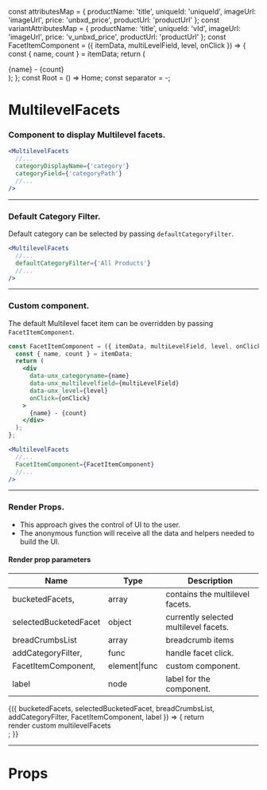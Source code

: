 
const attributesMap = {
  productName: 'title',
  uniqueId: 'uniqueId',
  imageUrl: 'imageUrl',
  price: 'unbxd_price',
  productUrl: 'productUrl'
};
const variantAttributesMap = {
  productName: 'title',
  uniqueId: 'vId',
  imageUrl: 'imageUrl',
  price: 'v_unbxd_price',
  productUrl: 'productUrl'
};
const FacetItemComponent = ({ itemData, multiLevelField, level, onClick }) => {
  const { name, count } = itemData;
  return (
    <div
      data-unx_categoryname={name}
      data-unx_multilevelfield={multiLevelField}
      data-unx_level={level}
      className="UNX-bucketed-facet-list-item"
      onClick={onClick}
    >
      {name} - {count}
    </div>
  );
};
const Root = () => <span>Home</span>;
const separator = <span>-</span>;

<Meta title="MultilevelFacets" component={MultilevelFacets} />

# MultilevelFacets

### Component to display Multilevel facets.

```jsx
<MultilevelFacets
  //...
  categoryDisplayName={'category'}
  categoryField={'categoryPath'}
  //...
/>
```

<Preview>
  <Story name="default">
    <UnbxdSearchWrapper
      siteKey="wildearthclone-neto-com-au808941566310465"
      apiKey="e6959ae0b643d51b565dc3e01bf41ec1"
    >
      <Breadcrumbs Root={Root} separator={separator} />
      <MultilevelFacets
        categoryDisplayName={'category'}
        categoryField={'categoryPath'}
      />
      <Products
        attributesMap={attributesMap}
        showVariants={true}
        variantAttributesMap={variantAttributesMap}
      />
      <div className="hidden">
        <SearchBox defaultSearch={'shoes'} />
      </div>
    </UnbxdSearchWrapper>
  </Story>
</Preview>

---

### Default Category Filter.

Default category can be selected by passing `defaultCategoryFilter`.

```jsx
<MultilevelFacets
  //...
  defaultCategoryFilter={'All Products'}
  //...
/>
```

<Preview>
  <Story name="with default category filter">
    <UnbxdSearchWrapper
      siteKey="wildearthclone-neto-com-au808941566310465"
      apiKey="e6959ae0b643d51b565dc3e01bf41ec1"
    >
      <Breadcrumbs Root={Root} separator={separator} />
      <MultilevelFacets
        categoryDisplayName={'category'}
        categoryField={'categoryPath'}
        defaultCategoryFilter={'All Products'}
      />
      <Products
        attributesMap={attributesMap}
        showVariants={true}
        variantAttributesMap={variantAttributesMap}
      />
      <div className="hidden">
        <SearchBox defaultSearch={'shoes'} />
      </div>
    </UnbxdSearchWrapper>
  </Story>
</Preview>

---

### Custom component.

The default Multilevel facet item can be overridden by passing `FacetItemComponent`.

```jsx
const FacetItemComponent = ({ itemData, multiLevelField, level, onClick }) => {
  const { name, count } = itemData;
  return (
    <div
      data-unx_categoryname={name}
      data-unx_multilevelfield={multiLevelField}
      data-unx_level={level}
      onClick={onClick}
    >
      {name} - {count}
    </div>
  );
};
```

```jsx
<MultilevelFacets
  //...
  FacetItemComponent={FacetItemComponent}
  //...
/>
```

<Preview>
  <Story name="with custom component">
    <UnbxdSearchWrapper
      siteKey="wildearthclone-neto-com-au808941566310465"
      apiKey="e6959ae0b643d51b565dc3e01bf41ec1"
    >
      <Breadcrumbs Root={Root} separator={separator} />
      <MultilevelFacets
        categoryDisplayName={'category'}
        categoryField={'categoryPath'}
        FacetItemComponent={FacetItemComponent}
      />
      <Products
        attributesMap={attributesMap}
        showVariants={true}
        variantAttributesMap={variantAttributesMap}
      />
      <div className="hidden">
        <SearchBox defaultSearch={'shoes'} />
      </div>
    </UnbxdSearchWrapper>
  </Story>
</Preview>

---

### Render Props.

- This approach gives the control of UI to the user.
- The anonymous function will receive all the data and helpers needed to build the UI.

#### Render prop parameters

| Name                  | Type          | Description                           |
| --------------------- | ------------- | ------------------------------------- |
| bucketedFacets,       | array         | contains the multilevel facets.       |
| selectedBucketedFacet | object        | currently selected multilevel facets. |
| breadCrumbsList       | array         | breadcrumb items                      |
| addCategoryFilter,    | func          | handle facet click.                   |
| FacetItemComponent,   | element\|func | custom component.                     |
| label                 | node          | label for the component.              |

<Preview>
  <Story name="with render props">
    <UnbxdSearchWrapper
      siteKey="wildearthclone-neto-com-au808941566310465"
      apiKey="e6959ae0b643d51b565dc3e01bf41ec1"
    >
      <Breadcrumbs Root={Root} separator={separator} />
      <MultilevelFacets
        categoryDisplayName={'category'}
        categoryField={'categoryPath'}
      >
        {({
          bucketedFacets,
          selectedBucketedFacet,
          breadCrumbsList,
          addCategoryFilter,
          FacetItemComponent,
          label
        }) => {
          return <div>render custom multilevelFacets</div>;
        }}
      </MultilevelFacets>
      <Products
        attributesMap={attributesMap}
        showVariants={true}
        variantAttributesMap={variantAttributesMap}
      />
      <div className="hidden">
        <SearchBox defaultSearch={'shoes'} />
      </div>
    </UnbxdSearchWrapper>
  </Story>
</Preview>

---

# Props

<Props of={MultilevelFacets} />
